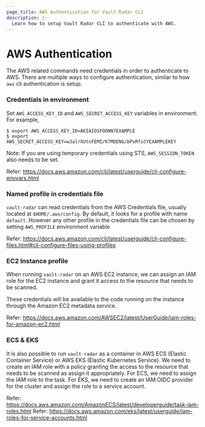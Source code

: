 ```yaml
---
page_title: AWS Authentication for Vault Radar CLI
description: |-
  Learn how to setup Vault Radar CLI to authenticate with AWS.
---
```


# AWS Authentication

The AWS related commands need credentials in order to authenticate to AWS.
There are multiple ways to configure authentication, similar to how
`aws` cli authentication is setup.

### Credentials in environment

Set `AWS_ACCESS_KEY_ID` and `AWS_SECRET_ACCESS_KEY` variables in environment.
For example,

```shell-session
$ export AWS_ACCESS_KEY_ID=AKIAIOSFODNN7EXAMPLE
$ export AWS_SECRET_ACCESS_KEY=wJalrXUtnFEMI/K7MDENG/bPxRfiCYEXAMPLEKEY
```

Note: If you are using temporary credentials using STS, `AWS_SESSION_TOKEN` also needs to be set.

Refer: https://docs.aws.amazon.com/cli/latest/userguide/cli-configure-envvars.html

### Named profile in credentials file

`vault-radar` can read credentials from the AWS Credentials file, usually located at `$HOME/.aws/config`.
By default, it looks for a profile with name `default`. However any other profile in the credentials file can be
chosen by setting `AWS_PROFILE` environment variable

Refer: https://docs.aws.amazon.com/cli/latest/userguide/cli-configure-files.html#cli-configure-files-using-profiles

### EC2 Instance profile

When running `vault-radar` on an AWS EC2 instance, we can assign an IAM role for the EC2 instance and grant it
access to the resource that needs to be scanned.

These credentials will be available to the code running on the instance through the Amazon EC2 metadata service.

Refer: https://docs.aws.amazon.com/AWSEC2/latest/UserGuide/iam-roles-for-amazon-ec2.html


### ECS & EKS

It is also possible to run `vault-radar` as a container in AWS ECS (Elastic Container Service) or AWS EKS (Elastic Kubernetes Service).
We need to create an IAM role with a policy granting the access to the resource that needs to be scanned as assign it appropriately.
For ECS, we need to assign the IAM role to the task.
For EKS, we need to create an IAM OIDC provider for the cluster and assign the role to a service account.

Refer: https://docs.aws.amazon.com/AmazonECS/latest/developerguide/task-iam-roles.html
Refer: https://docs.aws.amazon.com/eks/latest/userguide/iam-roles-for-service-accounts.html
